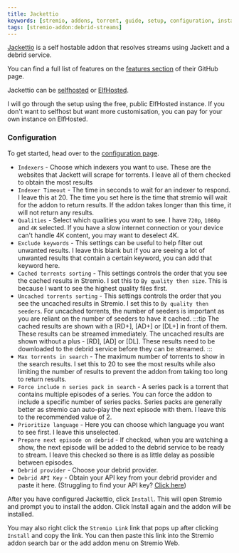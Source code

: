```yaml
---
title: Jackettio
keywords: [stremio, addons, torrent, guide, setup, configuration, install, link]
tags: [stremio-addon:debrid-streams]
---
```



<StremioAddonButtons id="jackettio" manifest="https://jackettio.elfhosted.com/manifest.json" configurable={true} configurationRequired={true} source="https://github.com/arvida42/jackettio"/> 


[Jackettio](https://github.com/arvida42/jackettio) is a self hostable addon that resolves streams using Jackett and a debrid service.

You can find a full list of features on the [features section](https://github.com/arvida42/jackettio#features) of their GitHub page.

Jackettio can be [selfhosted](https://github.com/arvida42/jackettio) or [ElfHosted](https://elfhosted.com/app/jackettio/).

I will go through the setup using the free, public ElfHosted instance. If you don't want to selfhost but want more customisation, you can pay for your own instance on ElfHosted.

<h3>Configuration</h3>

To get started, head over to the [configuration page](https://jackettio.elfhosted.com/configure). 

- `Indexers` - Choose which indexers you want to use. These are the websites that Jackett will scrape for torrents. I leave all of them checked to obtain the most results
- `Indexer Timeout` - The time in seconds to wait for an indexer to respond. I leave this at 20. The time you set here is the time that stremio will wait for the addon to return results. If the addon takes longer than this time, it will not return any results.
- `Qualities` - Select which qualities you want to see. I have `720p`, `1080p` and `4K` selected. If you have a slow internet connection or your device can't handle 4K content, you may want to deselect 4K.
- `Exclude keywords` - This settings can be useful to help filter out unwanted results. I leave this blank but if you are seeing a lot of unwanted results that contain a certain keyword, you can add that keyword here.
- `Cached torrents sorting` - This settings controls the order that you see the cached results in Stremio. I set this to `By quality then size`. This is because I want to see the highest quality files first. 
- `Uncached torrents sorting` - This settings controls the order that you see the uncached results in Stremio. I set this to `By quality then seeders`. For uncached torrents, the number of seeders is important as you are reliant on the number of seeders to have it cached. 
    :::tip
    The cached results are shown with a [RD+], [AD+] or [DL+] in front of them. These results can be streamed immediately.
    The uncached results are shown without a plus - [RD], [AD] or [DL]. These results need to be downloaded to the debrid service before they can be streamed.
    :::
- `Max torrents in search` - The maximum number of torrents to show in the search results. I set this to 20 to see the most results while also limiting the number of results to prevent the addon from taking too long to return results.
- `Force include n series pack in search` - A series pack is a torrent that contains multiple episodes of a series. You can force the addon to include a specific number of series packs. Series packs are generally better as stremio can auto-play the next episode with them. I leave this to the recommended value of 2. 
- `Prioritize language` - Here you can choose which language you want to see first. I leave this unselected. 
- `Prepare next episode on debrid` - If checked, when you are watching a show, the next episode will be added to the debrid service to be ready to stream. I leave this checked so there is as little delay as possible between episodes.
- `Debrid provider` - Choose your debrid provider. 
- `Debrid API Key` - Obtain your API key from your debrid provider and paste it here. (Struggling to find your API key? [Click here](/stremio/faq#where-can-i-find-my-debrid-api-key))

After you have configured Jackettio, click `Install`. This will open Stremio and prompt you to install the addon. Click Install again and the addon will be installed.

You may also right click the `Stremio Link` link that pops up after clicking `Install` and copy the link. You can then paste this link into the Stremio addon search bar or the add addon menu on Stremio Web.
